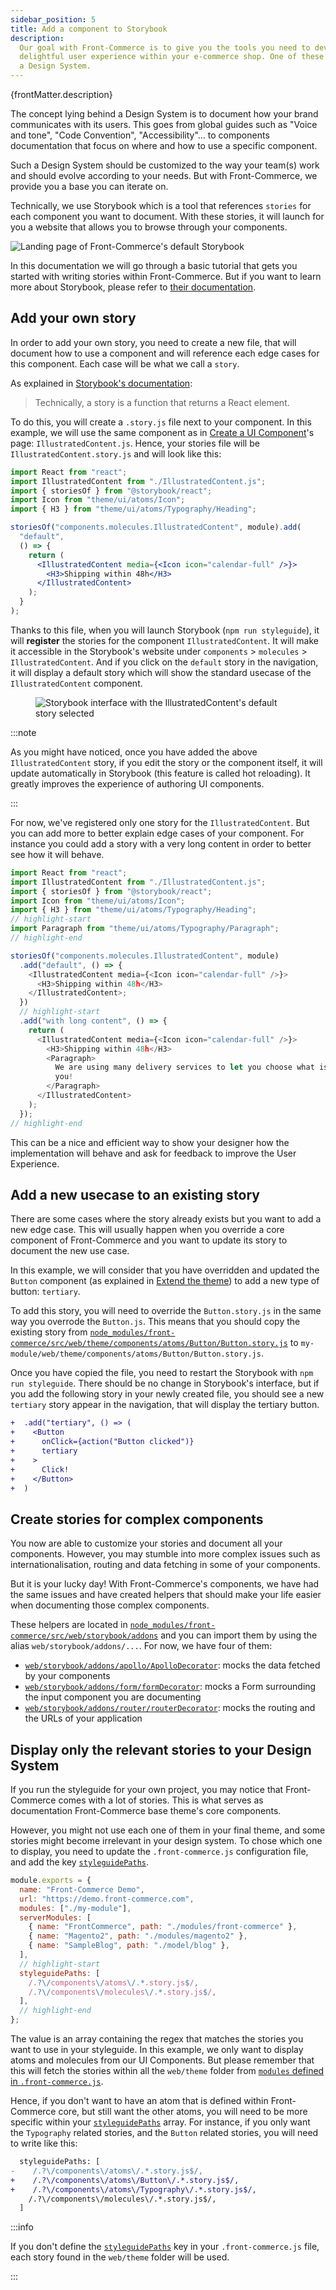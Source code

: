 ```yaml
---
sidebar_position: 5
title: Add a component to Storybook
description:
  Our goal with Front-Commerce is to give you the tools you need to develop a
  delightful user experience within your e-commerce shop. One of these tools is
  a Design System.
---
```


<p>{frontMatter.description}</p>


The concept lying behind a Design System is to document how your brand
communicates with its users. This goes from global guides such as "Voice and
tone", "Code Convention", "Accessibility"… to components documentation that
focus on where and how to use a specific component.

Such a Design System should be customized to the way your team(s) work and
should evolve according to your needs. But with Front-Commerce, we provide you a
base you can iterate on.

Technically, we use Storybook which is a tool that references `stories` for each
component you want to document. With these stories, it will launch for you a
website that allows you to browse through your components.

![Landing page of Front-Commerce's default Storybook](./assets/storybook.png)

In this documentation we will go through a basic tutorial that gets you started
with writing stories within Front-Commerce. But if you want to learn more about
Storybook, please refer to
[their documentation](https://storybook.js.org/basics/writing-stories/).

<!-- TODO For more detailed information about Front-Commerce specific configurations of Storybook, please refer to TODO -->

## Add your own story

In order to add your own story, you need to create a new file, that will
document how to use a component and will reference each edge cases for this
component. Each case will be what we call a `story`.

As explained in
[Storybook's documentation](https://storybook.js.org/basics/writing-stories/):

> Technically, a story is a function that returns a React element.

To do this, you will create a `.story.js` file next to your component. In this
example, we will use the same component as in
[Create a UI Component](./create-a-ui-component)'s page:
`IllustratedContent.js`. Hence, your stories file will be
`IllustratedContent.story.js` and will look like this:

```jsx title="web/theme/components/molecules/IllustratedContent/IllustratedContent.story.js"
import React from "react";
import IllustratedContent from "./IllustratedContent.js";
import { storiesOf } from "@storybook/react";
import Icon from "theme/ui/atoms/Icon";
import { H3 } from "theme/ui/atoms/Typography/Heading";

storiesOf("components.molecules.IllustratedContent", module).add(
  "default",
  () => {
    return (
      <IllustratedContent media={<Icon icon="calendar-full" />}>
        <H3>Shipping within 48h</H3>
      </IllustratedContent>
    );
  }
);
```

Thanks to this file, when you will launch Storybook (`npm run styleguide`), it
will **register** the stories for the component `IllustratedContent`. It will
make it accessible in the Storybook's website under `components` > `molecules`
\> `IllustratedContent`. And if you click on the `default` story in the
navigation, it will display a default story which will show the standard usecase
of the `IllustratedContent` component.

<Figure>

![Storybook interface with the IllustratedContent's default story selected](./assets/illustrated-content-story.png)

</Figure>

:::note

As you might have noticed, once you have added the above `IllustratedContent`
story, if you edit the story or the component itself, it will update
automatically in Storybook (this feature is called hot reloading). It greatly
improves the experience of authoring UI components.

:::

For now, we've registered only one story for the `IllustratedContent`. But you
can add more to better explain edge cases of your component. For instance you
could add a story with a very long content in order to better see how it will
behave.

```js title="web/theme/components/molecules/IllustratedContent/IllustratedContent.story.js"
import React from "react";
import IllustratedContent from "./IllustratedContent.js";
import { storiesOf } from "@storybook/react";
import Icon from "theme/ui/atoms/Icon";
import { H3 } from "theme/ui/atoms/Typography/Heading";
// highlight-start
import Paragraph from "theme/ui/atoms/Typography/Paragraph";
// highlight-end

storiesOf("components.molecules.IllustratedContent", module)
  .add("default", () => {
    <IllustratedContent media={<Icon icon="calendar-full" />}>
      <H3>Shipping within 48h</H3>
    </IllustratedContent>;
  })
  // highlight-start
  .add("with long content", () => {
    return (
      <IllustratedContent media={<Icon icon="calendar-full" />}>
        <H3>Shipping within 48h</H3>
        <Paragraph>
          We are using many delivery services to let you choose what is best for
          you!
        </Paragraph>
      </IllustratedContent>
    );
  });
// highlight-end
```

This can be a nice and efficient way to show your designer how the
implementation will behave and ask for feedback to improve the User Experience.

## Add a new usecase to an existing story

There are some cases where the story already exists but you want to add a new
edge case. This will usually happen when you override a core component of
Front-Commerce and you want to update its story to document the new use case.

In this example, we will consider that you have overridden and updated the
`Button` component (as explained in [Extend the theme](./extend-the-theme)) to
add a new type of button: `tertiary`.

To add this story, you will need to override the `Button.story.js` in the same
way you overrode the `Button.js`. This means that you should copy the existing
story from
[`node_modules/front-commerce/src/web/theme/components/atoms/Button/Button.story.js`](https://gitlab.blackswift.cloud/front-commerce/front-commerce/-/blob/784684ce56cca69ca5c2e42d5d421a8c0b4bb9c3/src/web/theme/components/atoms/Button/Button.story.js)
to `my-module/web/theme/components/atoms/Button/Button.story.js`.

Once you have copied the file, you need to restart the Storybook with
`npm run styleguide`. There should be no change in Storybook's interface, but if
you add the following story in your newly created file, you should see a new
`tertiary` story appear in the navigation, that will display the tertiary
button.

```diff
+  .add("tertiary", () => (
+    <Button
+      onClick={action("Button clicked")}
+      tertiary
+    >
+      Click!
+    </Button>
+  )
```

## Create stories for complex components

You now are able to customize your stories and document all your components.
However, you may stumble into more complex issues such as internationalisation,
routing and data fetching in some of your components.

But it is your lucky day! With Front-Commerce's components, we have had the same
issues and have created helpers that should make your life easier when
documenting those complex components.

These helpers are located in
[`node_modules/front-commerce/src/web/storybook/addons`](https://gitlab.blackswift.cloud/front-commerce/front-commerce/tree/2.x/src/web/storybook/addons)
and you can import them by using the alias `web/storybook/addons/...`. For now,
we have four of them:

- [`web/storybook/addons/apollo/ApolloDecorator`](https://gitlab.blackswift.cloud/front-commerce/front-commerce/-/blob/784684ce56cca69ca5c2e42d5d421a8c0b4bb9c3/src/web/storybook/addons/apollo/ApolloDecorator.js):
  mocks the data fetched by your components
- [`web/storybook/addons/form/formDecorator`](https://gitlab.blackswift.cloud/front-commerce/front-commerce/-/blob/784684ce56cca69ca5c2e42d5d421a8c0b4bb9c3/src/web/storybook/addons/form/formDecorator.js):
  mocks a Form surrounding the input component you are documenting
- [`web/storybook/addons/router/routerDecorator`](https://gitlab.blackswift.cloud/front-commerce/front-commerce/-/blob/784684ce56cca69ca5c2e42d5d421a8c0b4bb9c3/src/web/storybook/addons/router/routerDecorator.js):
  mocks the routing and the URLs of your application

<!-- TODO document usage of each of these helpers -->

## Display only the relevant stories to your Design System

If you run the styleguide for your own project, you may notice that
Front-Commerce comes with a lot of stories. This is what serves as documentation
Front-Commerce base theme's core components.

However, you might not use each one of them in your final theme, and some
stories might become irrelevant in your design system. To chose which one to
display, you need to update the `.front-commerce.js` configuration file, and add
the key
[`styleguidePaths`](/docs/2.x/reference/front-commerce-js#styleguidepaths).

```js title=".front-commerce.js"
module.exports = {
  name: "Front-Commerce Demo",
  url: "https://demo.front-commerce.com",
  modules: ["./my-module"],
  serverModules: [
    { name: "FrontCommerce", path: "./modules/front-commerce" },
    { name: "Magento2", path: "./modules/magento2" },
    { name: "SampleBlog", path: "./model/blog" },
  ],
  // highlight-start
  styleguidePaths: [
    /.?\/components\/atoms\/.*.story.js$/,
    /.?\/components\/molecules\/.*.story.js$/,
  ],
  // highlight-end
};
```

The value is an array containing the regex that matches the stories you want to
use in your styleguide. In this example, we only want to display atoms and
molecules from our UI Components. But please remember that this will fetch the
stories within all the `web/theme` folder from
[`modules` defined in `.front-commerce.js`](/docs/2.x/reference/front-commerce-js#modules).

Hence, if you don't want to have an atom that is defined within Front-Commerce
core, but still want the other atoms, you will need to be more specific within
your [`styleguidePaths`](/docs/2.x/reference/front-commerce-js#styleguidepaths)
array. For instance, if you only want the `Typography` related stories, and the
`Button` related stories, you will need to write like this:

```diff
  styleguidePaths: [
-    /.?\/components\/atoms\/.*.story.js$/,
+    /.?\/components\/atoms\/Button\/.*.story.js$/,
+    /.?\/components\/atoms\/Typography\/.*.story.js$/,
    /.?\/components\/molecules\/.*.story.js$/,
  ]
```

:::info

If you don't define the
[`styleguidePaths`](/docs/2.x/reference/front-commerce-js#styleguidepaths) key
in your `.front-commerce.js` file, each story found in the `web/theme` folder
will be used.

:::
